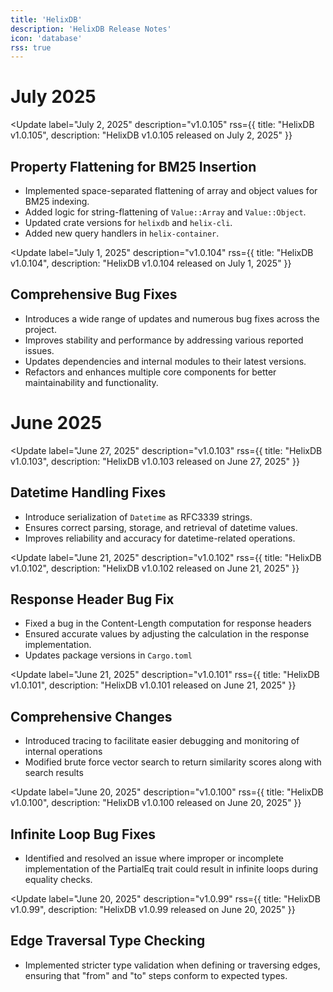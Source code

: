 ```yaml
---
title: 'HelixDB'
description: 'HelixDB Release Notes'
icon: 'database'
rss: true
---
```


# July 2025

<Update 
  label="July 2, 2025" 
  description="v1.0.105" 
  rss={{ 
    title: "HelixDB v1.0.105", 
    description: "HelixDB v1.0.105 released on July 2, 2025" 
  }}
>

## Property Flattening for BM25 Insertion
- Implemented space-separated flattening of array and object values for BM25 indexing.
- Added logic for string-flattening of `Value::Array` and `Value::Object`.
- Updated crate versions for `helixdb` and `helix-cli`.
- Added new query handlers in `helix-container`.

</Update>

<Update 
  label="July 1, 2025" 
  description="v1.0.104" 
  rss={{ 
    title: "HelixDB v1.0.104", 
    description: "HelixDB v1.0.104 released on July 1, 2025" 
  }}
>

## Comprehensive Bug Fixes
- Introduces a wide range of updates and numerous bug fixes across the project.
- Improves stability and performance by addressing various reported issues.
- Updates dependencies and internal modules to their latest versions.
- Refactors and enhances multiple core components for better maintainability and functionality.

</Update>

# June 2025

<Update 
  label="June 27, 2025" 
  description="v1.0.103" 
  rss={{ 
    title: "HelixDB v1.0.103", 
    description: "HelixDB v1.0.103 released on June 27, 2025" 
  }}
>

## Datetime Handling Fixes
- Introduce serialization of `Datetime` as RFC3339 strings.
- Ensures correct parsing, storage, and retrieval of datetime values.
- Improves reliability and accuracy for datetime-related operations.

</Update>

<Update 
  label="June 21, 2025" 
  description="v1.0.102" 
  rss={{ 
    title: "HelixDB v1.0.102", 
    description: "HelixDB v1.0.102 released on June 21, 2025" 
  }}
>

## Response Header Bug Fix
- Fixed a bug in the Content-Length computation for response headers
- Ensured accurate values by adjusting the calculation in the response implementation.
- Updates package versions in `Cargo.toml`

</Update>

<Update 
  label="June 21, 2025" 
  description="v1.0.101" 
  rss={{ 
    title: "HelixDB v1.0.101", 
    description: "HelixDB v1.0.101 released on June 21, 2025" 
  }}
>

## Comprehensive Changes
- Introduced tracing to facilitate easier debugging and monitoring of internal operations
- Modified brute force vector search to return similarity scores along with search results

</Update>

<Update 
  label="June 20, 2025" 
  description="v1.0.100" 
  rss={{ 
    title: "HelixDB v1.0.100", 
    description: "HelixDB v1.0.100 released on June 20, 2025" 
  }}
>

## Infinite Loop Bug Fixes
- Identified and resolved an issue where improper or incomplete implementation of the PartialEq trait could result in infinite loops during equality checks.

</Update>

<Update 
  label="June 20, 2025" 
  description="v1.0.99" 
  rss={{ 
    title: "HelixDB v1.0.99", 
    description: "HelixDB v1.0.99 released on June 20, 2025" 
  }}
>

## Edge Traversal Type Checking
- Implemented stricter type validation when defining or traversing edges, ensuring that "from" and "to" steps conform to expected types.

</Update>

